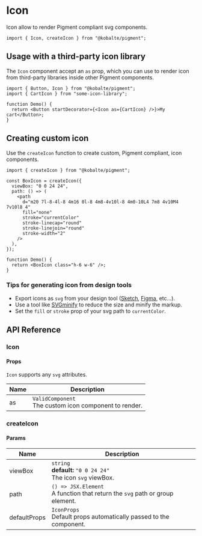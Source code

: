
# Icon

Icon allow to render Pigment compliant svg components.

```tsx
import { Icon, createIcon } from "@kobalte/pigment";
```

## Usage with a third-party icon library

The `Icon` component accept an `as` prop, which you can use to render icon from third-party libraries inside other Pigment components.

```tsx
import { Button, Icon } from "@kobalte/pigment";
import { CartIcon } from "some-icon-library";

function Demo() {
  return <Button startDecorator={<Icon as={CartIcon} />}>My cart</Button>;
}
```

## Creating custom icon

Use the `createIcon` function to create custom, Pigment compliant, icon components.

<Preview>
  <WithCreateIcon class="h-6 w-6" />
</Preview>

```tsx
import { createIcon } from "@kobalte/pigment";

const BoxIcon = createIcon({
  viewBox: "0 0 24 24",
  path: () => (
    <path
      d="m20 7l-8-4l-8 4m16 0l-8 4m8-4v10l-8 4m0-10L4 7m8 4v10M4 7v10l8 4"
      fill="none"
      stroke="currentColor"
      stroke-linecap="round"
      stroke-linejoin="round"
      stroke-width="2"
    />
  ),
});

function Demo() {
  return <BoxIcon class="h-6 w-6" />;
}
```

### Tips for generating icon from design tools

- Export icons as `svg` from your design tool ([Sketch](https://www.sketch.com/), [Figma](https://www.figma.com/), etc...).
- Use a tool like [SVGminify](https://www.svgminify.com/) to reduce the size and minify the markup.
- Set the `fill` or `stroke` prop of your svg path to `currentColor`.

## API Reference

### Icon

#### Props

`Icon` supports any `svg` attributes.

| Name | Description                                                 |
| ---- | ----------------------------------------------------------- |
| as   | `ValidComponent` <br/> The custom icon component to render. |

### createIcon

#### Params

| Name         | Description                                                                       |
| ------------ | --------------------------------------------------------------------------------- |
| viewBox      | `string` <br/> **default:** `"0 0 24 24"` <br/> The icon `svg` viewBox.           |
| path         | `() => JSX.Element` <br/> A function that return the `svg` path or group element. |
| defaultProps | `IconProps` <br/> Default props automatically passed to the component.            |
